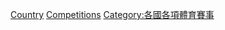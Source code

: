 {{Categories by country|nocat}}
[[Category:跳水賽事|Country]]
[[Category:各國跳水|Competitions]]
[[Category:各國各項體育賽事|Category:各國各項體育賽事]]